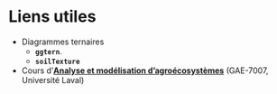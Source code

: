 # Liens utiles

- Diagrammes ternaires
  - **`ggtern`**.
  - **`soilTexture`**
- Cours d'[**Analyse et modélisation d'agroécosystèmes**](https://essicolo.github.io/ecologie-mathematique-R) (GAE-7007, Université Laval)